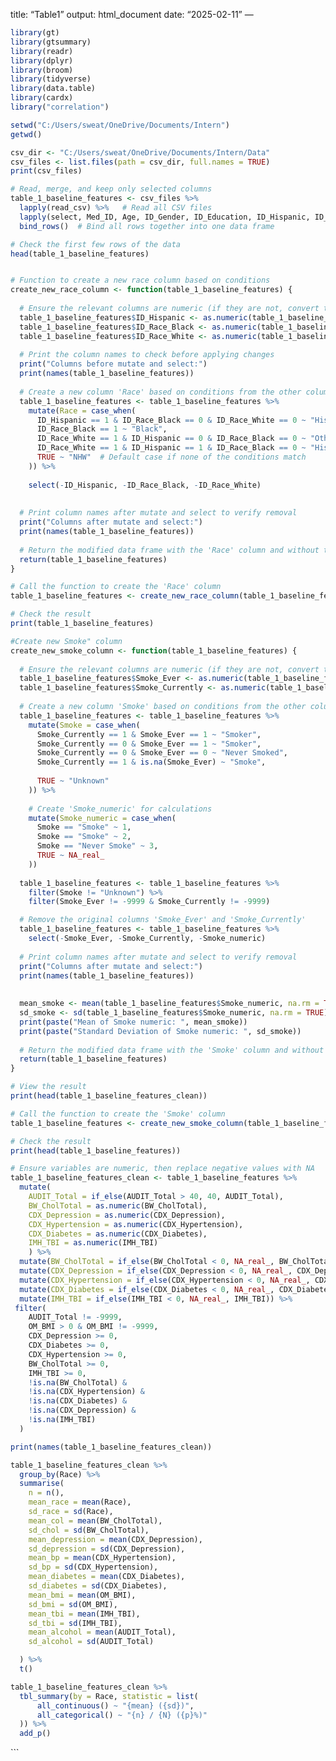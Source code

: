 title: "Table1"
output: html_document
date: "2025-02-11"
---
```r
library(gt)
library(gtsummary)
library(readr)
library(dplyr)
library(broom)
library(tidyverse)
library(data.table)
library(cardx)
library("correlation")
```
```r

setwd("C:/Users/sweat/OneDrive/Documents/Intern")
getwd()

csv_dir <- "C:/Users/sweat/OneDrive/Documents/Intern/Data" 
csv_files <- list.files(path = csv_dir, full.names = TRUE)
print(csv_files)

# Read, merge, and keep only selected columns
table_1_baseline_features <- csv_files %>%
  lapply(read_csv) %>%   # Read all CSV files
  lapply(select, Med_ID, Age, ID_Gender, ID_Education, ID_Hispanic, ID_Race_White, ID_Race_Black, BW_CholTotal, CDX_Depression, CDX_Hypertension, CDX_Diabetes, OM_BMI, IMH_TBI, AUDIT_Total, Smoke_Currently, Smoke_Ever ) %>%
  bind_rows()  # Bind all rows together into one data frame

# Check the first few rows of the data
head(table_1_baseline_features)


# Function to create a new race column based on conditions
create_new_race_column <- function(table_1_baseline_features) {
  
  # Ensure the relevant columns are numeric (if they are not, convert them)
  table_1_baseline_features$ID_Hispanic <- as.numeric(table_1_baseline_features$ID_Hispanic)
  table_1_baseline_features$ID_Race_Black <- as.numeric(table_1_baseline_features$ID_Race_Black)
  table_1_baseline_features$ID_Race_White <- as.numeric(table_1_baseline_features$ID_Race_White)
  
  # Print the column names to check before applying changes
  print("Columns before mutate and select:")
  print(names(table_1_baseline_features))
  
  # Create a new column 'Race' based on conditions from the other columns
  table_1_baseline_features <- table_1_baseline_features %>%
    mutate(Race = case_when(
      ID_Hispanic == 1 & ID_Race_Black == 0 & ID_Race_White == 0 ~ "Hispanic",
      ID_Race_Black == 1 ~ "Black",
      ID_Race_White == 1 & ID_Hispanic == 0 & ID_Race_Black == 0 ~ "Other",  # Non-Hispanic White
      ID_Race_White == 1 & ID_Hispanic == 1 & ID_Race_Black == 0 ~ "Hispanic",  # Hispanic gets priority if both are 1
      TRUE ~ "NHW"  # Default case if none of the conditions match
    )) %>%
    
    select(-ID_Hispanic, -ID_Race_Black, -ID_Race_White)
  
    
  # Print column names after mutate and select to verify removal
  print("Columns after mutate and select:")
  print(names(table_1_baseline_features))
  
  # Return the modified data frame with the 'Race' column and without the original columns
  return(table_1_baseline_features)
}

# Call the function to create the 'Race' column
table_1_baseline_features <- create_new_race_column(table_1_baseline_features)

# Check the result
print(table_1_baseline_features)

#Create new Smoke" column
create_new_smoke_column <- function(table_1_baseline_features) {
  
  # Ensure the relevant columns are numeric (if they are not, convert them)
  table_1_baseline_features$Smoke_Ever <- as.numeric(table_1_baseline_features$Smoke_Ever)
  table_1_baseline_features$Smoke_Currently <- as.numeric(table_1_baseline_features$Smoke_Currently)
  
  # Create a new column 'Smoke' based on conditions from the other columns
  table_1_baseline_features <- table_1_baseline_features %>%
    mutate(Smoke = case_when(
      Smoke_Currently == 1 & Smoke_Ever == 1 ~ "Smoker",  
      Smoke_Currently == 0 & Smoke_Ever == 1 ~ "Smoker",  
      Smoke_Currently == 0 & Smoke_Ever == 0 ~ "Never Smoked",  
      Smoke_Currently == 1 & is.na(Smoke_Ever) ~ "Smoke",  
      
      TRUE ~ "Unknown"  
    )) %>%
    
    # Create 'Smoke_numeric' for calculations
    mutate(Smoke_numeric = case_when(
      Smoke == "Smoke" ~ 1,         
      Smoke == "Smoke" ~ 2,     
      Smoke == "Never Smoke" ~ 3,      
      TRUE ~ NA_real_                 
    ))
  
  table_1_baseline_features <- table_1_baseline_features %>%
    filter(Smoke != "Unknown") %>% 
    filter(Smoke_Ever != -9999 & Smoke_Currently != -9999)

  # Remove the original columns 'Smoke_Ever' and 'Smoke_Currently'
  table_1_baseline_features <- table_1_baseline_features %>%
    select(-Smoke_Ever, -Smoke_Currently, -Smoke_numeric)
  
  # Print column names after mutate and select to verify removal
  print("Columns after mutate and select:")
  print(names(table_1_baseline_features))
  
 
  mean_smoke <- mean(table_1_baseline_features$Smoke_numeric, na.rm = TRUE)
  sd_smoke <- sd(table_1_baseline_features$Smoke_numeric, na.rm = TRUE)
  print(paste("Mean of Smoke numeric: ", mean_smoke))
  print(paste("Standard Deviation of Smoke numeric: ", sd_smoke))
  
  # Return the modified data frame with the 'Smoke' column and without the original columns
  return(table_1_baseline_features)
}

# View the result
print(head(table_1_baseline_features_clean))

# Call the function to create the 'Smoke' column
table_1_baseline_features <- create_new_smoke_column(table_1_baseline_features)

# Check the result
print(head(table_1_baseline_features))

# Ensure variables are numeric, then replace negative values with NA
table_1_baseline_features_clean <- table_1_baseline_features %>%
  mutate(
    AUDIT_Total = if_else(AUDIT_Total > 40, 40, AUDIT_Total),
    BW_CholTotal = as.numeric(BW_CholTotal),
    CDX_Depression = as.numeric(CDX_Depression),
    CDX_Hypertension = as.numeric(CDX_Hypertension),
    CDX_Diabetes = as.numeric(CDX_Diabetes),
    IMH_TBI = as.numeric(IMH_TBI)
    ) %>%
  mutate(BW_CholTotal = if_else(BW_CholTotal < 0, NA_real_, BW_CholTotal)) %>%
  mutate(CDX_Depression = if_else(CDX_Depression < 0, NA_real_, CDX_Depression)) %>%
  mutate(CDX_Hypertension = if_else(CDX_Hypertension < 0, NA_real_, CDX_Hypertension)) %>%   
  mutate(CDX_Diabetes = if_else(CDX_Diabetes < 0, NA_real_, CDX_Diabetes)) %>%
  mutate(IMH_TBI = if_else(IMH_TBI < 0, NA_real_, IMH_TBI)) %>%
 filter(
    AUDIT_Total != -9999,
    OM_BMI > 0 & OM_BMI != -9999, 
    CDX_Depression >= 0,            
    CDX_Diabetes >= 0,              
    CDX_Hypertension >= 0,  
    BW_CholTotal >= 0,      
    IMH_TBI >= 0,
    !is.na(BW_CholTotal) & 
    !is.na(CDX_Hypertension) & 
    !is.na(CDX_Diabetes) & 
    !is.na(CDX_Depression) &
    !is.na(IMH_TBI) 
  )

print(names(table_1_baseline_features_clean))

table_1_baseline_features_clean %>%
  group_by(Race) %>%
  summarise(
    n = n(), 
    mean_race = mean(Race),
    sd_race = sd(Race),
    mean_col = mean(BW_CholTotal),
    sd_chol = sd(BW_CholTotal),
    mean_depression = mean(CDX_Depression),
    sd_depression = sd(CDX_Depression),
    mean_bp = mean(CDX_Hypertension),
    sd_bp = sd(CDX_Hypertension),
    mean_diabetes = mean(CDX_Diabetes),
    sd_diabetes = sd(CDX_Diabetes),
    mean_bmi = mean(OM_BMI),
    sd_bmi = sd(OM_BMI),
    mean_tbi = mean(IMH_TBI),
    sd_tbi = sd(IMH_TBI),
    mean_alcohol = mean(AUDIT_Total),
    sd_alcohol = sd(AUDIT_Total)

  ) %>%
  t()

table_1_baseline_features_clean %>% 
  tbl_summary(by = Race, statistic = list(
      all_continuous() ~ "{mean} ({sd})",
      all_categorical() ~ "{n} / {N} ({p}%)"
  )) %>%
  add_p()

```



```

